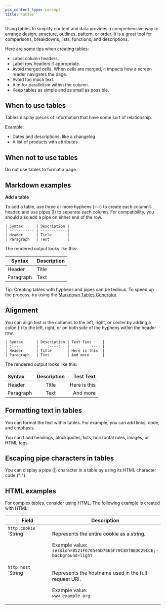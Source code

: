 ```yaml
---
pcx_content_type: concept
title: Tables
---
```


Using tables to simplify content and data provides a comprehensive way to arrange design, structure, outlines, pattern, or order. It is a great tool for comparisons, breakdowns, lists, functions, and descriptions.

Here are some tips when creating tables:

* Label column headers.
* Label row headers if appropriate.
* Avoid merged cells. When cells are merged, it impacts how a screen reader navigates the page.
* Avoid too much text.
* Aim for parallelism within the column.
* Keep tables as simple and as small as possible.

## When to use tables

Tables display pieces of information that have some sort of relationship.

Example:

* Dates and descriptions, like a changelog
* A list of products with attributes

## When not to use tables

Do not use tables to format a page.

## Markdown examples

**Add a table**

To add a table, use three or more hyphens (---) to create each column’s header, and use pipes (|) to separate each column. For compatibility, you should also add a pipe on either end of the row.

```
| Syntax      | Description |
| ----------- | ----------- |
| Header      | Title       |
| Paragraph   | Text        |
```

The rendered output looks like this:

| Syntax    | Description |
| --------- | ----------- |
| Header    | Title       |
| Paragraph | Text        |

Tip: Creating tables with hyphens and pipes can be tedious. To speed up the process, try using the [Markdown Tables Generator](https://www.tablesgenerator.com/markdown_tables).

## Alignment

You can align text in the columns to the left, right, or center by adding a colon (:) to the left, right, or on both side of the hyphens within the header row.

```
| Syntax      | Description | Test Text     |
| :---        |    :----:   |          ---: |
| Header      | Title       | Here is this  |
| Paragraph   | Text        | And more      |
```

The rendered output looks like this:

| Syntax    | Description |    Test Text |
| :-------- | :---------: | -----------: |
| Header    |    Title    | Here is this |
| Paragraph |     Text    |     And more |

## Formatting text in tables

You can format the text within tables. For example, you can add links, code, and emphasis.

You can’t add headings, blockquotes, lists, horizontal rules, images, or HTML tags.

## Escaping pipe characters in tables

You can display a pipe (|) character in a table by using its HTML character code ("|").

## HTML examples

For complex tables, consider using HTML. The following example is created with HTML:

<table>
  <thead>
    <tr>
      <th style="width:50%">Field</th>
      <th>Description</th>
    </tr>
  </thead>
  <tbody>
   <tr>
      <td valign="top"><code>http.cookie</code><br />`String`</td>
      <td>
         <p>Represents the entire cookie as a string.</p>
         <p>
         Example value:
         <br /><code>session=8521F670545D7865F79C3D7BEDC29CCE;-background=light</code>
         </p>
      </td>
   </tr>
   <tr>
      <td valign="top"><code>http.host</code><br />`String`</td>
      <td>
         <p>Represents the hostname used in the full request URI.</p>
         <p>
         Example value:
         <br /><code>www.example.org</code>
         </p>
      </td>
   </tr>
  </tbody>
</table>
